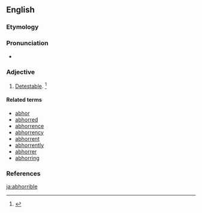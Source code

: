 ==English==

===Etymology===
{{suffix|abhor|ible}}

===Pronunciation===
* {{a|US}} {{IPA|/æbˈhɑ.ɹɪb.l̩/|/æbˈhɔɹ.ɪb.l̩/}}

===Adjective===
{{en-adj}}

# {{context|rare|obsolete}} [[detestable|Detestable]]. {{defdate|Mid 17<sup>th</sup> century.}}<ref>{{reference-book | last =| first = | authorlink =  | coauthors =  | editor =Brown, Lesley  | others =  | title = The Shorter Oxford English Dictionary | origdate =  | origyear = 1933| origmonth =  | url =  | format =  | accessdate =  | accessyear =  | accessmonth =  | edition = 5th | date =  | year =2003| month =  | publisher =Oxford University Press  | location =Oxford, UK | language =  | id =  | doi = | isbn =978-0-19-860575-7 | lccn = | ol = | pages =4| chapter =  | chapterurl =  | quote =}}</ref>

====Related terms====
* [[abhor]]
* [[abhorred]]
* [[abhorrence]]
* [[abhorrency]]
* [[abhorrent]]
* [[abhorrently]]
* [[abhorrer]]
* [[abhorring]]

===References===
<references/>

[[ja:abhorrible]]